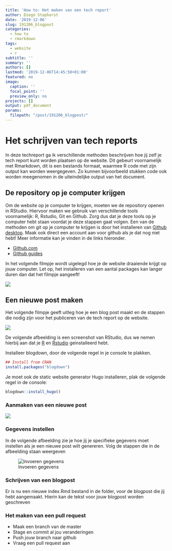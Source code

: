 ```yaml
---
title: 'How to: Het maken van een tech report'
author: Diego Staphorst
date: '2019-12-06'
slug: 191206_blogpost
categories:
  - how to
  - rmarkdown
tags:
  - website
  - r
subtitle: ''
summary: ''
authors: []
lastmod: '2019-12-06T14:45:50+01:00'
featured: no
image:
  caption: ''
  focal_point: ''
  preview_only: no
projects: []
output: pdf_document
params:
  filepath: "/post/191206_blogpost/"
---
```


<!-- https://mikeyharper.uk/migrating-to-blogdown/ -->
<!-- https://yutani.rbind.io/post/2017-10-25-blogdown-custom/ -->
<!-- https://alison.rbind.io/post/2019-02-21-hugo-page-bundles/ -->

# Het schrijven van tech reports
In deze techreport ga ik verschillende methoden beschrijven hoe jij zelf je tech report kunt worden plaatsen op de website. Dit gebeurt voornamelijk met Rmarkdown, dit is een bestands formaat, waarmee R code met zijn output kan worden weergegeven. Zo kunnen bijvoorbeeld stukken code ook worden meegenomen in de uiteindelijke output van het document.

## De repository op je computer krijgen
Om de website op je computer te krijgen, moeten we de repository openen in RStudio. Hiervoor maken we gebruik van verschillende tools voornamelijk: R, Rstudio, Git en Github. Zorg dus dat je deze tools op je computer hebt staan voordat je deze stappen gaat volgen. Een van de methoden om git op je computer te krijgen is door het installeren van [Github desktop](https://desktop.github.com/). Maak ook direct een account aan voor github als je dat nog niet hebt! Meer informatie kan je vinden in de links hieronder.

* [Github.com](https://github.com)
* [Github guides](https://guides.github.com/)

In het volgende filmpje wordt uigelegd hoe je de website draaiende krijgt op jouw computer. Let op, het installeren van een aantal packages kan langer duren dan dat het filmpje aangeeft!

[![](http://img.youtube.com/vi/UM0jxQ_H-DQ/0.jpg)](http://www.youtube.com/watch?v=UM0jxQ_H-DQ "Video met uitleg hoe je de tech report website op je computer krijgt")


## Een nieuwe post maken
Het volgende filmpje geeft uitleg hoe je een blog post maakt en de stappen die nodig zijn voor het publiceren van de tech report op de website.

[![](http://img.youtube.com/vi/vzSdQOhnZdk/0.jpg)](http://www.youtube.com/watch?v=vzSdQOhnZdk "Video met uitleg over het bijdragen aan de website in de vorm van een tech report")

De volgende afbeelding is een screenshot van RStudio, dus we nemen hierbij aan dat je [R](https://www.r-project.org) en [Rstudio](https://www.rstudio.com) geinstalleerd hebt.

Installeer blogdown, door de volgende regel in je console te plakken.

```r
## Install from CRAN
install.packages("blogdown")
```

Je moet ook de static website generator Hugo installeren, plak de volgende regel in de console:

```r
blogdown::install_hugo()
```


### Aanmaken van een nieuwe post
![](../static/nieuwe_post1.png)

### Gegevens instellen
In de volgende afbeelding zie je hoe jij je specifieke gegevens moet instellen als je een nieuwe post wilt genereren. Volg de stappen die in de afbeelding staan weergeven

![Invoeren gegevens](../static/nieuwe_post2.png)

### Schrijven van een blogpost
Er is nu een nieuwe index.Rmd bestand in de folder, voor de blogpost die jij hebt aangemaakt. Hierin kan de tekst voor jouw blogpost worden geschreven

### Het maken van een pull request
* Maak een branch van de master
* Stage en commit al jou veranderingen
* Push jouw branch naar github
* Vraag een pull request aan
